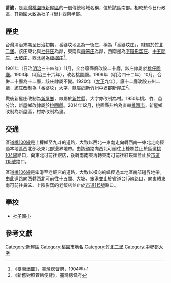 {{noteTA　
|1 = zh-cn:庄; zh-hk:庄; zh-tw:庄;
|2 = zh-cn:坟; zh-hk:坟; zh-tw:坟;
}}
'''番婆{{ruby-py|坟|-{zh-cn:fén;zh-tw:ㄈㄣˊ}-}}'''，是[[臺灣|臺灣]][[桃園市|桃園市]][[新屋區|新屋區]]的一個傳統地域名稱，位於該區南部。相較於今日行政區，其範圍大致為社子-{里}-西南半部。

==歷史==
台灣清治末期至日治初期，番婆坟地區為一街庄，稱為「番婆坟庄」，隸屬於[[竹北二堡|竹北二堡]]。該庄東北與[[社子_(桃園市新屋區)|社仔庄]]為鄰，東南與[[員笨庄|員笨庄]]為鄰，西南邊為[[下陰影窩庄|下陰影窩庄]]、[[十五間庄|十五間庄]]、[[大坡_(桃園市)|大坡庄]]，西北邊為[[槺榔_(桃園市)|槺榔庄]]<ref name="臺灣堡圖">《臺灣堡圖》，臺灣總督府，1904年</ref>。

1901年（日治[[明治|明治]]三十四年）11月，全台廢縣廳改設二十廳，該庄隸屬於[[桃仔園廳|桃仔園廳]]。1903年（明治三十六年），改名桃園廳。1909年（明治四十二年）10月，合併二十廳為十二廳，該庄隸屬不變。1920年（[[大正|大正]]九年），廢十二廳改設五州二廳，該庄改制為「番婆坟」[[大字|大字]]，隸屬於[[新竹州|新竹州]][[中壢郡|中壢郡]][[新屋庄|新屋庄]]<ref>《新舊對照管轄便覽》，臺灣總督府</ref>。

戰後新屋庄改制為[[新屋鄉|新屋鄉]]，隸屬於[[新竹縣|新竹縣]]，大字亦改制為村。1950年桃、竹、苗分治，新屋鄉改隸屬於[[桃園縣|桃園縣]]。2014年12月，桃園縣升格為直轄[[桃園市|桃園市]]，新屋鄉改制為新屋區，村亦改制為里。

==交通==
區道[[桃100線|桃100線]]是上槺榔至九斗的道路，大致以西北—東南走向轉西南—東北走向經過本地區西北部及東北部邊界地帶。由該道路向西北可前往上槺榔並止於區道[[桃104線|桃104線]]路口，向東北可前往銀店，後轉南南東再轉東南可前往紅崁頭並止於[[市道115號|市道115號]]路口。

區道[[桃106線|桃106線]]是笨港至老飯店的道路，大致以橫向蜿蜒經過本地區南部邊界地帶。由此道路向西轉西北可前往十五間、大坡、笨港並止於省道[[台15線|台15線]]路口，向東轉東南可前往員笨、上陰影窩的老飯店並止於[[市道115號|市道115號]]路口。

==學校==
*[[桃園市新屋區社子國民小學|社子國小]]

==參考文獻==
{{reflist}}

{{中壢郡}}

[[Category:新屋區|Category:新屋區]]
[[Category:桃園市地名|Category:桃園市地名]]
[[Category:竹北二堡|Category:竹北二堡]]
[[Category:中壢郡大字|Category:中壢郡大字]]